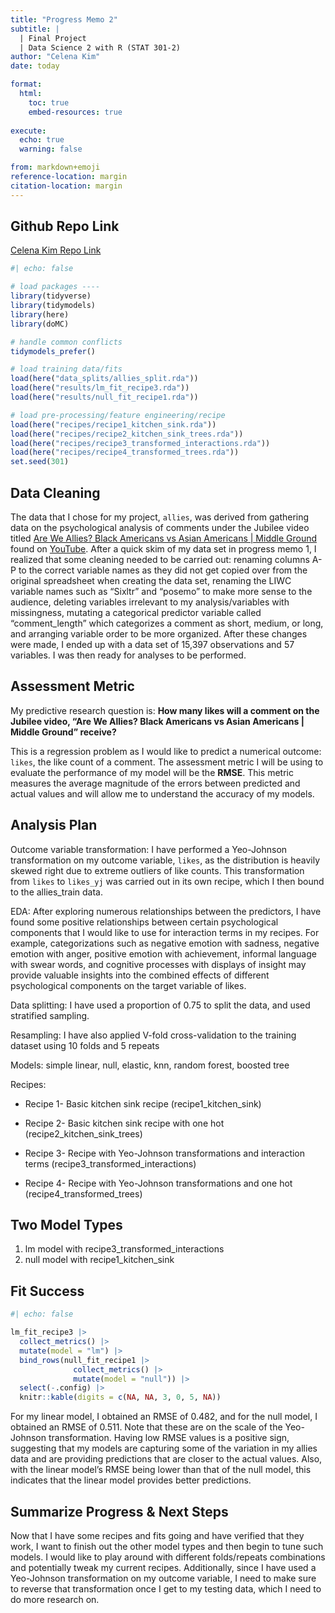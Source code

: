 ```yaml
---
title: "Progress Memo 2"
subtitle: |
  | Final Project 
  | Data Science 2 with R (STAT 301-2)
author: "Celena Kim"
date: today

format:
  html:
    toc: true
    embed-resources: true
    
execute:
  echo: true
  warning: false

from: markdown+emoji 
reference-location: margin
citation-location: margin
---
```


::: {.callout-tip icon="false"}
## Github Repo Link

[Celena Kim Repo Link](https://github.com/stat301-2-2024-winter/final-project-2-celenakim)
:::

```r
#| echo: false

# load packages ----
library(tidyverse)
library(tidymodels)
library(here)
library(doMC)

# handle common conflicts
tidymodels_prefer()

# load training data/fits
load(here("data_splits/allies_split.rda"))
load(here("results/lm_fit_recipe3.rda"))
load(here("results/null_fit_recipe1.rda"))

# load pre-processing/feature engineering/recipe
load(here("recipes/recipe1_kitchen_sink.rda"))
load(here("recipes/recipe2_kitchen_sink_trees.rda"))
load(here("recipes/recipe3_transformed_interactions.rda"))
load(here("recipes/recipe4_transformed_trees.rda"))
set.seed(301)
```

## Data Cleaning

The data that I chose for my project, `allies`, was derived from gathering data on the psychological analysis of comments under the Jubilee video titled [Are We Allies? Black Americans vs Asian Americans \| Middle Ground](https://www.youtube.com/watch?v=pXo2ub_nZFc) found on [YouTube](https://www.youtube.com). After a quick skim of my data set in progress memo 1, I realized that some cleaning needed to be carried out: renaming columns A-P to the correct variable names as they did not get copied over from the original spreadsheet when creating the data set, renaming the LIWC variable names such as "Sixltr" and "posemo" to make more sense to the audience, deleting variables irrelevant to my analysis/variables with missingness, mutating a categorical predictor variable called "comment_length" which categorizes a comment as short, medium, or long, and arranging variable order to be more organized. After these changes were made, I ended up with a data set of 15,397 observations and 57 variables. I was then ready for analyses to be performed.

## Assessment Metric

My predictive research question is: **How many likes will a comment on the Jubilee video, "Are We Allies? Black Americans vs Asian Americans | Middle Ground" receive?**

This is a regression problem as I would like to predict a numerical outcome: `likes`, the like count of a comment. The assessment metric I will be using to evaluate the performance of my model will be the **RMSE**. This metric measures the average magnitude of the errors between predicted and actual values and will allow me to understand the accuracy of my models.

## Analysis Plan

Outcome variable transformation: I have performed a Yeo-Johnson transformation on my outcome variable, `likes`, as the distribution is heavily skewed right due to extreme outliers of like counts. This transformation from `likes` to `likes_yj` was carried out in its own recipe, which I then bound to the allies_train data.

EDA: After exploring numerous relationships between the predictors, I have found some positive relationships between certain psychological components that I would like to use for interaction terms in my recipes. For example, categorizations such as negative emotion with sadness, negative emotion with anger, positive emotion with achievement, informal language with swear words, and cognitive processes with displays of insight may provide valuable insights into the combined effects of different psychological components on the target variable of likes.

Data splitting: I have used a proportion of 0.75 to split the data, and used stratified sampling.

Resampling: I have also applied V-fold cross-validation to the training dataset using 10 folds and 5 repeats

Models: simple linear, null, elastic, knn, random forest, boosted tree

Recipes:

-   Recipe 1- Basic kitchen sink recipe (recipe1_kitchen_sink)

-   Recipe 2- Basic kitchen sink recipe with one hot (recipe2_kitchen_sink_trees)

-   Recipe 3- Recipe with Yeo-Johnson transformations and interaction terms (recipe3_transformed_interactions)

-   Recipe 4- Recipe with Yeo-Johnson transformations and one hot (recipe4_transformed_trees)

## Two Model Types

1.  lm model with recipe3_transformed_interactions
2.  null model with recipe1_kitchen_sink

## Fit Success

```r
#| echo: false

lm_fit_recipe3 |> 
  collect_metrics() |> 
  mutate(model = "lm") |> 
  bind_rows(null_fit_recipe1 |> 
              collect_metrics() |>  
              mutate(model = "null")) |> 
  select(-.config) |> 
  knitr::kable(digits = c(NA, NA, 3, 0, 5, NA))
```
For my linear model, I obtained an RMSE of 0.482, and for the null model, I obtained an RMSE of 0.511. Note that these are on the scale of the Yeo-Johnson transformation. Having low RMSE values is a positive sign, suggesting that my models are capturing some of the variation in my allies data and are providing predictions that are closer to the actual values. Also, with the linear model's RMSE being lower than that of the null model, this indicates that the linear model provides better predictions.

## Summarize Progress & Next Steps

Now that I have some recipes and fits going and have verified that they work, I want to finish out the other model types and then begin to tune such models. I would like to play around with different folds/repeats combinations and potentially tweak my current recipes. Additionally, since I have used a Yeo-Johnson transformation on my outcome variable, I need to make sure to reverse that transformation once I get to my testing data, which I need to do more research on.
